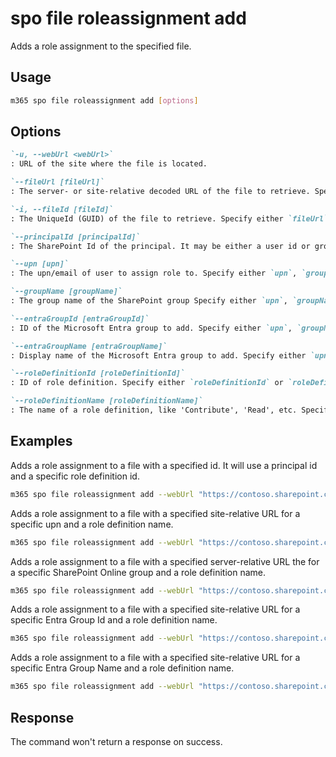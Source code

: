 
# spo file roleassignment add

Adds a role assignment to the specified file.

## Usage

```sh
m365 spo file roleassignment add [options]
```

## Options

```md definition-list
`-u, --webUrl <webUrl>`
: URL of the site where the file is located.

`--fileUrl [fileUrl]`
: The server- or site-relative decoded URL of the file to retrieve. Specify either `fileUrl` or `fileId` but not both.

`-i, --fileId [fileId]`
: The UniqueId (GUID) of the file to retrieve. Specify either `fileUrl` or `fileId` but not both.

`--principalId [principalId]`
: The SharePoint Id of the principal. It may be either a user id or group id to add a role assignment for. Specify either `upn`, `groupName`, or `principalId` but not multiple.

`--upn [upn]`
: The upn/email of user to assign role to. Specify either `upn`, `groupName`, `entraGroupId`, `entraGroupName`, or `principalId` but not multiple.

`--groupName [groupName]`
: The group name of the SharePoint group Specify either `upn`, `groupName`, `entraGroupId`, `entraGroupName`, or `principalId` but not multiple. This option is only used for SharePoint Online groups.

`--entraGroupId [entraGroupId]`
: ID of the Microsoft Entra group to add. Specify either `upn`, `groupName`, `entraGroupId`, `entraGroupName`, or `principalId` but not multiple.

`--entraGroupName [entraGroupName]`
: Display name of the Microsoft Entra group to add. Specify either `upn`, `groupName`, `entraGroupId`, `entraGroupName`, or `principalId` but not multiple.

`--roleDefinitionId [roleDefinitionId]`
: ID of role definition. Specify either `roleDefinitionId` or `roleDefinitionName` but not both.

`--roleDefinitionName [roleDefinitionName]`
: The name of a role definition, like 'Contribute', 'Read', etc. Specify either `roleDefinitionId` or `roleDefinitionName` but not both.
```

<Global />

## Examples

Adds a role assignment to a file with a specified id. It will use a principal id and a specific role definition id.

```sh
m365 spo file roleassignment add --webUrl "https://contoso.sharepoint.com/sites/project-x" --fileId "b2307a39-e878-458b-bc90-03bc578531d6" --principalId 11 --roleDefinitionId 1073741829
```

Adds a role assignment to a file with a specified site-relative URL for a specific upn and a role definition name.

```sh
m365 spo file roleassignment add --webUrl "https://contoso.sharepoint.com/sites/project-x" --fileUrl "Shared Documents/Test1.docx" --upn "testuser@tenant.onmicrosoft.com" --roleDefinitionName "Full Control"
```

Adds a role assignment to a file with a specified server-relative URL the for a specific SharePoint Online group  and a role definition name.

```sh
m365 spo file roleassignment add --webUrl "https://contoso.sharepoint.com/sites/project-x" --fileUrl "/sites/project-x/documents/Test1.docx" --groupName "Sales Group" --roleDefinitionName "Read"
```

Adds a role assignment to a file with a specified site-relative URL for a specific Entra Group Id and a role definition name.

```sh
m365 spo file roleassignment add --webUrl "https://contoso.sharepoint.com/sites/project-x" --fileUrl "Shared Documents/Test1.docx" --entraGroupId 3c97e01e-978d-417b-a196-b6a3e37fa873 --roleDefinitionName "Full Control"
```

Adds a role assignment to a file with a specified site-relative URL for a specific Entra Group Name and a role definition name.

```sh
m365 spo file roleassignment add --webUrl "https://contoso.sharepoint.com/sites/project-x" --fileUrl "Shared Documents/Test1.docx" --entraGroupName "Marketing Memebers" --roleDefinitionName "Full Control"
```
## Response

The command won't return a response on success.

